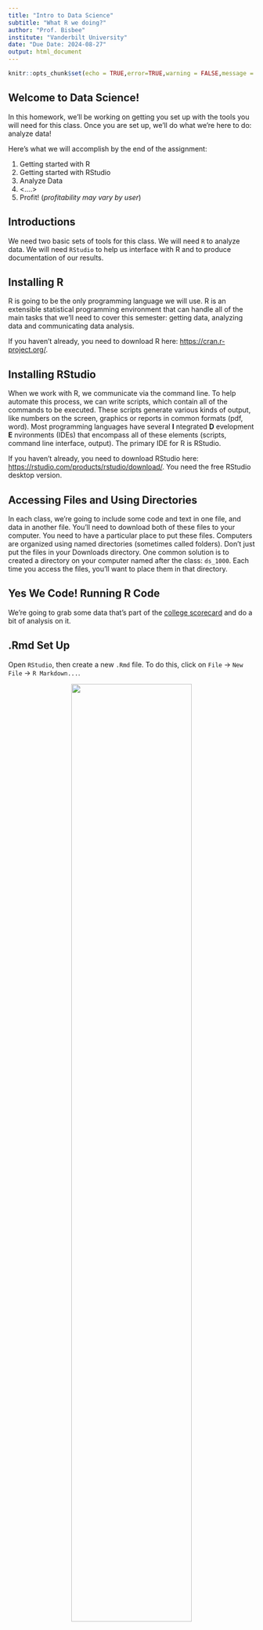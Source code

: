 ```yaml
---
title: "Intro to Data Science"
subtitle: "What R we doing?"
author: "Prof. Bisbee"
institute: "Vanderbilt University"
date: "Due Date: 2024-08-27"
output: html_document
---
```


```r
knitr::opts_chunk$set(echo = TRUE,error=TRUE,warning = FALSE,message = FALSE)
```

##  Welcome to Data Science!

In this homework, we'll be working on getting you set up with the tools you will need for this class. Once you are set up, we'll do what we're here to do: analyze data!

Here's what we will accomplish by the end of the assignment:

 
1.  Getting started with R
2.  Getting started with RStudio
3.  Analyze Data
4.  <....>
5.  Profit! (*profitability may vary by user*)

## Introductions

We need two basic sets of tools for this class. We will need `R` to analyze data. We will need `RStudio` to help us interface with R and to produce documentation of our results.

## Installing R

R is going to be the only programming language we will use. R is an extensible statistical programming environment that can handle all of the main tasks that we'll need to cover this semester: getting data, analyzing data and communicating data analysis.

If you haven't already, you need to download R here: <https://cran.r-project.org/>.

## Installing RStudio

When we work with R, we communicate via the command line. To help automate this process, we can write scripts, which contain all of the commands to be executed. These scripts generate various kinds of output, like numbers on the screen, graphics or reports in common formats (pdf, word). Most programming languages have several **I** ntegrated **D** evelopment **E** nvironments (IDEs) that encompass all of these elements (scripts, command line interface, output). The primary IDE for R is RStudio.

If you haven't already, you need to download RStudio here: <https://rstudio.com/products/rstudio/download/>. You need the free RStudio desktop version.


## Accessing Files and Using Directories

In each class, we're going to include some code and text in one file, and data in another file. You'll need to download both of these files to your computer. You need to have a particular place to put these files. Computers are organized using named directories (sometimes called folders).  Don't just put the files in your Downloads directory. One common solution is to created a directory on your computer named after the class: `ds_1000`. Each time you access the files, you'll want to place them in that directory.  

## Yes We Code! Running R Code

 We're going to grab some data that's part of the [college scorecard](https://collegescorecard.ed.gov/data/documentation/) and do a bit of analysis on it.

## .Rmd Set Up

Open `RStudio`, then create a new `.Rmd` file. To do this, click on `File` &rarr; `New File` &rarr; `R Markdown...`.

<center><img src="../Lectures/figs/create_rmd.png" width = 70%></center>

You will then be asked to determine a bunch of settings for this `.Rmd` document. For example, you can choose whether you want to create a "Document", "Presentation", "Shiny", or "From Template" on the left. You can set the "Title:" "Author:" and "Date:" on the top-right. And you can choose the "Default Output Format:" to be either "HTML", "PDF", or "Word". You should **not change any of these settings**. Their defaults ("Document", "Untitled", "[Your name]", "[Today's Date]", and "HTML") are sufficient. Just click "OK".

<center><img src="../Lectures/figs/create_rmd_2.png" width = 70%></center>

Copy the raw code from the [`ds1000_hw_1.Rmd`](https://github.com/jbisbee1/DS1000_F2024/blob/main/Homeworks/ds1000_hw_1.Rmd) file by clicking on the copy button as shown in the image below.

<center><img src="../Lectures/figs/copy_raw.png" width = 70%></center>

Finally, replace the default code in your R Markdown file with the copied code from the GitHub!

If viewing this as an html file, you can view this gif for more help!

<center><img src="../Lectures/figs/rmarkdown_example.gif" width = 70%></center>

## .Rmd Files
.Rmd files will be the only file format we work in this class. .Rmd files contain three basic elements:

1.  Script that can be interpreted by R.
2.  Output generated by R, including tables and figures.  
3.  Text that can be read by humans.

From a .Rmd file you can generate html documents, pdf documents, word documents, slides . . . lots of stuff. All class notes will be in .Rmd. Most assignments will be turned in as .Rmd files, and the guided exercise we'll have you do? You guessed it, .Rmd.

In the `.Rmd` file you'll notice that there are three open single quotes in a row, like so: ```` ``` ```` This indicates the start of a "code chunk" in our file. The first code chunk that we load will include a set of programs that we will need all semester long.

## Outputting results

I like to see results in the Console. By default Rstudio will output results from an Rmd file inline-- meaning in the document itself. To change this, go to Tools-->global Options-->R Markdown, and uncheck the box for "show output inline for all Rmarkdown documents."


## Using R Libraries

When we say that R is extensible, we mean that people in the community can write programs that everyone else can use. These are called "packages." In these first few lines of code, I load a set of packages using the library command in R. The set of packages, called `tidyverse` were written by Hadley Wickham and others and play a key role in his book. To install this set of packages, simply type in `install.packages("tidyverse")` at the R command prompt. Alternatively, you can use the "Packages" pane in the lower right hand corner of your Rstudio screen. Click on Packages, then click on install, then type in "tidyverse."

To run the code below in R, you can:

-   Press the "play" button next to the code chunk
-   In OS X, place the cursor in the code chunk and hit `CMD+RETURN`
-   In Windows, place the cursor in the code chunk and hit `CTRL+RETURN`

```r
## Get necessary libraries-- won't work the first time, because you need to install them!
# install.packages("tidyverse")  # Uncomment this to install
library(tidyverse)
```

Here's the thing about packages. There's a difference between *installing* a package and *calling* a package. *Installing* means that the package is on your computer and available to use. *Calling* a package means that the commands in the package will be used in this session. A "session" is basically when R has been opened up on your computer. As long as R/Rstudio are open and running, the session is active. 

It's a good practice to shutdown R/Rstudio once you're no longer working on it, and then to restart it when you begin working again. Otherwise, the working environment can get pretty crowded with data and packages. 

## Loading Datasets

Now we're ready to load in data. The data frame will be our basic way of interacting with everything in this class. The `sc_debt.Rds` (found here: https://github.com/jbisbee1/DS1000_F2024/blob/main/data/sc_debt.Rds) data frame contains information from the college scorecard on different colleges and universities.

`tidyverse` includes a `read_rds()` function that can read data directly from the internet.

```r
df <- read_rds('https://github.com/jbisbee1/DS1000_F2024/raw/main/data/sc_debt.Rds')
```

You'll notice that the code above starts with `df`. This is just an arbitrary name for an object. You could name it `dat` or `raw` or `debt` or whatever you want. Then there's an arrow `<-`. This is an assignment operator. Then there's a  function, `readRDS`, with parentheses, and an argument "sc_debt.Rds". Here's how to think about this.

- Functions in R always have arguments within parentheses. This function. `readRDS` opens a type of data-- rds data. This function has one argument which is the name of the file I want to open. 
- Assignment operators take the result of a function and assign it to an object name.
- Objects in R store information locall so that it can be accessed again. 

So the command above says "use `readRDS` to open the file "sc_debt.Rds" and assign the result to the object `df`. 

Let's take a quick look at the object `df`

```r
df
```

This is just the first part of the data frame. All data frames have the exact same structure. Each row is a case. In this example, each row is a college. Each column is a characteristics of the case, what we call a variable. Let's use the `names` command to see what variables are in the dataset. 


```r
names(df)
```

It's hard to know what these mean without some more information. We usually use a codebook to get more information about a dataset. Because we use very short names for variables, it's useful to have some more information (fancy name: metadata) that tells us about those variables. Below you'll see the `R` name for each variable next to a description of each variable. 


| Name           | Definition                                                                                                                                                                                             |
|----------------|--------------------------------------------------------------------------------------------------------------------------------------------------------------------------------------------------------|
| unitid         | Unit ID                                                                                                                                                                                                |
| instnm         | Institution Name                                                                                                                                                                                       |
| stabbr         | State Abbreviation                                                                                                                                                                                     |
| grad_debt_mdn  | Median Debt of Graduates                                                                                                                                                                               |
| control        | Control Public or Private                                                                                                                                                                              |
| region         | Census Region                                                                                                                                                                                          |
| preddeg        | Predominant Degree Offered: Associates or Bachelors                                                                                                                                                    |
| openadmp       | Open Admissions Policy: 1= Yes, 2=No,3=No 1st time students                                                                                                                                            |
| adm_rate       | Admissions Rate: proportion of applications accepted                                                                                                                                                   |
| ccbasic        | Type of institution-- see [here](https://data.ed.gov/dataset/9dc70e6b-8426-4d71-b9d5-70ce6094a3f4/resource/658b5b83-ac9f-4e41-913e-9ba9411d7967/download/collegescorecarddatadictionary_01192021.xlsx) |
| selective      | Institution admits fewer than 10 % of applicants, 1=Yes, 0=No                                                                                                                                          |
| research_u     | Institution is a research university 1=Yes, 0=No                                                                                                                                                      |
| sat_avg        | Average Sat Scores                                                                                                                                                                                     |
| md_earn_wne_p6 | Average Earnings of Recent Graduates                                                                                                                                                                   |
|ugds  | Number of undergraduates |
| costt4a | Average cost of attendance (tuition-grants) |

## Looking at datasets

We can also look at the whole dataset using View. Just delete the `#` sign below to make the code work. That `#` sign is a comment in R code, which indicates to the computer that everything on that line should be ignored. To get it to run, we need to drop the `#`. 

```r
View(df)
```

You'll notice that this data is arranged in a rectangular format, with each row showing a different college, and each column representing a different characteristic of that college. Datasets are always structured this way--- cases (or units) will form the rows, and the characteristics of those cases-- or variables--- will form the columns. Unlike working with spreadsheets, this structure is always assumed for datasets.

## Filter, Select, Arrange

In exploring data, many times we want to look at smaller parts of the dataset. There are three commands we'll use today that help with this.

\-`filter` selects only those cases or rows that meet some logical criteria.

\-`select` selects only those variables or columns that meet some criteria

\-`arrange` arranges the rows of a dataset in the way we want.

For more on these, please see this [vignette](https://cran.rstudio.com/web/packages/dplyr/vignettes/introduction.html).

Let's grab just the data for Vanderbilt, then look only at the average test scores and admit rate. We can use filter to look at all of the variables for Vanderbilt:

```r
df%>%
  filter(instnm=="Vanderbilt University")
```

What's that weird looking `%>%` thing? That's called a pipe. This is how we chain commands together in R. Think of it as saying "and then" to R. In the above case, we said, take the data *and then* filter it to be just the data where the institution name is Vanderbilt University.

The command above says the following:

Take the dataframe `df` _and then_ filter it to just those cases where `instnm` is equal to "Vanderbilt University." Notice the "double equals" sign, that's a logical operator asking if `instnm` is equal to "Vanderbilt University."

Many times, though we don't want to see everything, we just want to choose a few variables. `select` allows us to select only the variables we want. In this case, the institution name, its admit rate, and the average SAT scores of entering students.

```r
df%>%
  filter(instnm=="Vanderbilt University")%>%
  select(instnm,adm_rate,sat_avg)
```

`filter` takes logical tests as its argument. The code `insntnm=="Vanderbilt University"` is a logical statement that will be true of just one case in the dataset-- when institution name is Vanderbilt University. The `==` is a logical test, asking if this is equal to that. Other common logical and relational operators for R include

-   `>`, `<`: greater than, less than
-   `>=`, `<=`: greater than or equal to, less than or equal to
-   `!` :not, as in `!=` not equal to
-   `&` AND
-   `|` OR

Next, we can use `filter` to look at colleges with low admissions rates, say less than 10% ( or .1 in the proportion scale used in the dataset).

```r
df%>%
  filter(adm_rate<.1)%>%
  select(instnm,adm_rate,sat_avg)%>%
  arrange(sat_avg,adm_rate)%>%
  print(n=20)
```

Now let's look at colleges with low admit rates, and order them using `arrange` by SAT scores (`-sat_avg` gives descending order).

```r
df%>%
  filter(adm_rate<.1)%>%
  select(instnm,adm_rate,sat_avg)%>%
  arrange(-sat_avg)
```

And one last operation: all colleges that admit between 20 and 30 percent of students, looking at their SAT scores, earnings of attendees six years letter, and what state they are in, then arranging by state, and then SAT score.

```r
df%>%
  filter(adm_rate>.2&adm_rate<.3)%>%
  select(instnm,sat_avg,grad_debt_mdn,stabbr)%>%
  arrange(stabbr,-sat_avg)%>%
  print(n=20)
```

*Quick Exercise* Choose a different college and two different things about that college. Have R print the output.

```r
# INSERT CODE HERE
```

## Summarizing Data

To summarize data, we use the `summarize` command. Inside that command, we tell R two things: what to call the new variable that we're creating, and what numerical summary we would like. The code below summarizes median debt for the colleges in the dataset by calculating the average of median debt for all institutions.

```r
df%>%
  summarize(mean_debt=mean(grad_debt_mdn,na.rm=TRUE))

df%>%
  summarize(median_debt=median(grad_debt_mdn,na.rm=TRUE))

```

*Quick Exercise* Summarize the average entering SAT scores in this dataset.

```r
# INSERT CODE HERE
```

## Combining Commands

We can also combine commands, so that summaries are done on only a part of the dataset. Below, we summarize median debt for selective schools, and not very selective schools.

```r
df%>%
  filter(adm_rate<.1)%>%
  summarize(mean_debt=mean(grad_debt_mdn,na.rm=TRUE))
```

What about for not very selective schools?

```r
df%>%
  filter(adm_rate>.3)%>%
  summarize(mean_debt=mean(grad_debt_mdn,na.rm=TRUE))
```

*Quick Exercise* Calculate average earnings for schools where SAT\>1200

```r
# INSERT CODE HERE
```

*Quick Exercise* Calculate the average debt for schools that admit over 50% of the students who apply.  

```r
# INSERT CODE HERE
```

